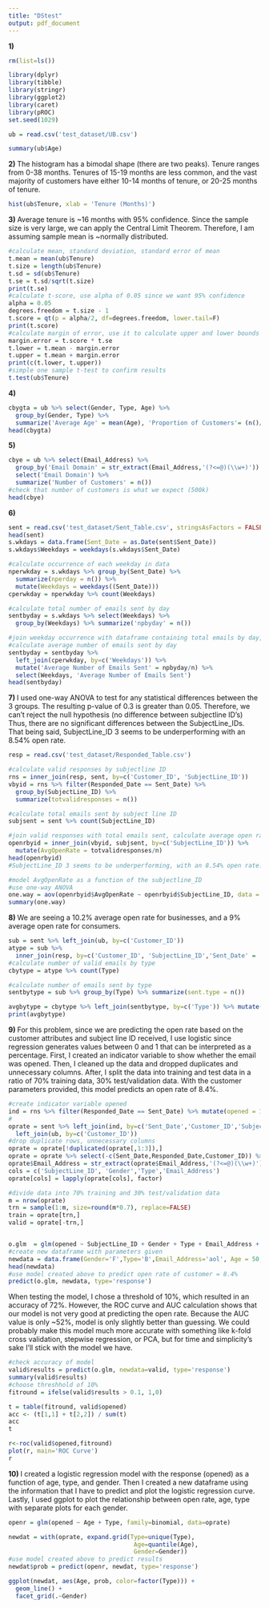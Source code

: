 ---
title: "DStest"
output: pdf_document
---
**1)**
```{r echo=FALSE, message=FALSE, warning=FALSE}
rm(list=ls())

library(dplyr)
library(tibble)
library(stringr)
library(ggplot2)
library(caret)
library(pROC)
set.seed(1029)

ub = read.csv('test_dataset/UB.csv')

summary(ub$Age)
```

**2) ** The histogram has a bimodal shape (there are two peaks). Tenure ranges from 0-38 months. Tenures of 15-19 months are less common, and the vast majority of customers have either 10-14 months of tenure, or 20-25 months of tenure.
```{r}
hist(ub$Tenure, xlab = 'Tenure (Months)')
```

**3) ** Average tenure is ~16 months with 95% confidence. Since the sample size is very large, we can apply the Central Limit Theorem. Therefore, I am assuming sample mean is ~normally distributed.
```{r}
#calculate mean, standard deviation, standard error of mean
t.mean = mean(ub$Tenure)
t.size = length(ub$Tenure)
t.sd = sd(ub$Tenure)
t.se = t.sd/sqrt(t.size)
print(t.se)
#calculate t-score, use alpha of 0.05 since we want 95% confidence
alpha = 0.05
degrees.freedom = t.size - 1
t.score = qt(p = alpha/2, df=degrees.freedom, lower.tail=F)
print(t.score)
#calculate margin of error, use it to calculate upper and lower bounds
margin.error = t.score * t.se
t.lower = t.mean - margin.error
t.upper = t.mean + margin.error
print(c(t.lower, t.upper))
#simple one sample t-test to confirm results
t.test(ub$Tenure)
```

**4) **
```{r echo=FALSE, message=FALSE, warning=FALSE}
cbygta = ub %>% select(Gender, Type, Age) %>% 
  group_by(Gender, Type) %>% 
  summarize('Average Age' = mean(Age), 'Proportion of Customers'= (n()/nrow(ub)))
head(cbygta)
```

**5) **
```{r}
cbye = ub %>% select(Email_Address) %>% 
  group_by('Email Domain' = str_extract(Email_Address,'(?<=@)(\\w+)')) %>%
  select('Email Domain') %>%
  summarize('Number of Customers' = n())
#check that number of customers is what we expect (500k)
head(cbye)
```

**6) **
```{r}
sent = read.csv('test_dataset/Sent_Table.csv', stringsAsFactors = FALSE)
head(sent)
s.wkdays = data.frame(Sent_Date = as.Date(sent$Sent_Date))
s.wkdays$Weekdays = weekdays(s.wkdays$Sent_Date)

#calculate occurrence of each weekday in data 
nperwkday = s.wkdays %>% group_by(Sent_Date) %>% 
  summarize(nperday = n()) %>% 
  mutate(Weekdays = weekdays((Sent_Date)))
cperwkday = nperwkday %>% count(Weekdays)

#calculate total number of emails sent by day
sentbyday = s.wkdays %>% select(Weekdays) %>% 
  group_by(Weekdays) %>% summarize('npbyday' = n())

#join weekday occurrence with dataframe containing total emails by day,
#calculate average number of emails sent by day
sentbyday = sentbyday %>% 
  left_join(cperwkday, by=c('Weekdays')) %>% 
  mutate('Average Number of Emails Sent' = npbyday/n) %>% 
  select(Weekdays, 'Average Number of Emails Sent')
head(sentbyday)
```


**7) ** I used one-way ANOVA to test for any statistical differences between the 3 groups. The resulting p-value of 0.3 is greater than 0.05. Therefore, we can't reject the null hypothesis (no difference between subjectline ID's) Thus, there are no significant differences between the SubjectLine_IDs. That being said, SubjectLine_ID 3 seems to be underperforming with an 8.54% open rate.
```{r}
resp = read.csv('test_dataset/Responded_Table.csv')

#calculate valid responses by subjectline ID
rns = inner_join(resp, sent, by=c('Customer_ID', 'SubjectLine_ID')) 
vbyid = rns %>% filter(Responded_Date == Sent_Date) %>% 
  group_by(SubjectLine_ID) %>% 
  summarize(totvalidresponses = n())

#calculate total emails sent by subject line ID
subjsent = sent %>% count(SubjectLine_ID) 

#join valid responses with total emails sent, calculate average open rate by subject line ID
openrbyid = inner_join(vbyid, subjsent, by=c('SubjectLine_ID')) %>%
  mutate(AvgOpenRate = totvalidresponses/n)
head(openrbyid)
#SubjectLine_ID 3 seems to be underperforming, with an 8.54% open rate.

#model AvgOpenRate as a function of the subjectline_ID
#use one-way ANOVA
one.way = aov(openrbyid$AvgOpenRate ~ openrbyid$SubjectLine_ID, data = openrbyid)
summary(one.way)
```

**8) **We are seeing a 10.2% average open rate for businesses, and a 9% average open rate for consumers.
```{r}
sub = sent %>% left_join(ub, by=c('Customer_ID'))
atype = sub %>% 
  inner_join(resp, by=c('Customer_ID', 'SubjectLine_ID','Sent_Date' = 'Responded_Date'))
#calculate number of valid emails by type
cbytype = atype %>% count(Type)

#calculate number of emails sent by type
sentbytype = sub %>% group_by(Type) %>% summarize(sent.type = n())

avgbytype = cbytype %>% left_join(sentbytype, by=c('Type')) %>% mutate(type.AvgOpen = n/sent.type)
print(avgbytype)
```

**9) ** For this problem, since we are predicting the open rate based on the customer attributes and subject line ID received, I use logistic since regression generates values between 0 and 1 that can be interpreted as a percentage. First, I created an indicator variable to show whether the email was opened. Then, I cleaned up the data and dropped duplicates and unnecessary columns. After, I split the data into training and test data in a ratio of 70% training data, 30% test/validation data. With the customer parameters provided, this model predicts an open rate of 8.4%.
```{r}
#create indicator variable opened
ind = rns %>% filter(Responded_Date == Sent_Date) %>% mutate(opened = 1)
#
oprate = sent %>% left_join(ind, by=c('Sent_Date','Customer_ID','SubjectLine_ID')) %>% 
  left_join(ub, by=c('Customer_ID'))
#drop duplicate rows, unnecessary columns
oprate = oprate[!duplicated(oprate[,1:3]),] 
oprate = oprate %>% select(-c(Sent_Date,Responded_Date,Customer_ID)) %>% replace(is.na(.),0)
oprate$Email_Address = str_extract(oprate$Email_Address,'(?<=@)(\\w+)')
cols = c('SubjectLine_ID', 'Gender','Type','Email_Address')
oprate[cols] = lapply(oprate[cols], factor)

#divide data into 70% training and 30% test/validation data
m = nrow(oprate)
trn = sample(1:m, size=round(m*0.7), replace=FALSE)
train = oprate[trn,]
valid = oprate[-trn,]


o.glm  = glm(opened ~ SubjectLine_ID + Gender + Type + Email_Address + Age + Tenure, data =train, family = 'binomial')
#create new dataframe with parameters given
newdata = data.frame(Gender='F',Type='B',Email_Address='aol', Age = 50, Tenure = 12, SubjectLine_ID = '3')
head(newdata)
#use model created above to predict open rate of customer = 8.4%
predict(o.glm, newdata, type='response')
```

When testing the model, I chose a threshold of 10%, which resulted in an accuracy of 72%. However, the ROC curve and AUC calculation shows that our model is not very good at predicting the open rate. Because the AUC value is only ~52%, model is only slightly better than guessing. We could probably make this model much more accurate with something like k-fold cross validation, stepwise regression, or PCA, but for time and simplicity's sake I'll stick with the model we have.
```{r}
#check accuracy of model
valid$results = predict(o.glm, newdata=valid, type='response')
summary(valid$results)
#choose threshhold of 10%
fitround = ifelse(valid$results > 0.1, 1,0) 

t = table(fitround, valid$opened)
acc <- (t[1,1] + t[2,2]) / sum(t)
acc
t

r<-roc(valid$opened,fitround)
plot(r, main='ROC Curve')
r
```

**10) ** I created a logistic regression model with the response (opened) as a function of age, type, and gender. Then I created a  new dataframe using the information that I have to predict and plot the logistic regression curve. Lastly, I used ggplot to plot the relationship between open rate, age, type with separate plots for each gender.
```{r}
openr = glm(opened ~ Age + Type, family=binomial, data=oprate)

newdat = with(oprate, expand.grid(Type=unique(Type),
                                   Age=quantile(Age),
                                   Gender=Gender))
#use model created above to predict results 
newdat$prob = predict(openr, newdat, type='response')

ggplot(newdat, aes(Age, prob, color=factor(Type))) +
  geom_line() +
  facet_grid(.~Gender)
```
